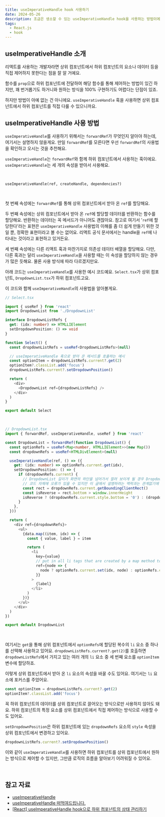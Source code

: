 ```yaml
---
title: useImperativeHandle hook 사용하기
date: 2024-05-26
description: 조금은 생소할 수 있는 useImperativeHandle hook을 사용하는 방법이에요.
tags:
  - React.js
  - hook
---
```


## useImperativeHandle 소개

리액트를 사용하는 개발자라면 상위 컴포넌트에서 하위 컴포넌트의 요소나 데이터 등을 직접 제어하지 못한다는 점을 잘 알 거예요.

함수를 `prop`으로 하위 컴포넌트에 전달하여 해당 함수를 통해 제어하는 방법이 있긴 하지만, 꽤 번거롭기도 하거니와 원하는 방식을 100% 구현하기도 어렵다는 단점이 있죠.

하지만 방법이 아예 없는 건 아니에요. `useImperativeHandle` 훅을 사용하면 상위 컴포넌트에서 하위 컴포넌트를 직접 다룰 수 있으니까요.

## useImperativeHandle 사용 방법

`useImperativeHandle`를 사용하기 위해서는 `forwardRef`가 무엇인지 알아야 하는데, 여기서는 설명하지 않을게요. 만일 `forwardRef`를 모른다면 우선 `forwardRef`의 사용법을 확인하고 오시는 것을 추천해요.

`useImperativeHandle`는 `forwardRef`와 함께 하위 컴포넌트에서 사용하는 훅이에요. `useImperativeHandle`는 세 개의 속성을 받아서 사용해요.

<br />

```
useImperativeHandle(ref, createHandle, dependencies?)
```

<br />

첫 번째 속성에는 `forwardRef`를 통해 상위 컴포넌트에서 받아 온 `ref`를 할당해요.

두 번째 속성에는 상위 컴포넌트에서 받아 온 `ref`에 할당할 데이터를 반환하는 함수를 할당해요. 반환하는 데이터는 꼭 메서드가 아니어도 괜찮아요. 참고로 여기서 '`ref`에 할당한다'라는 표현은 `useImperativeHandle` 사용법의 이해를 좀 더 쉽게 만들기 위한 것일 뿐, 정확한 표현이라고 볼 수는 없어요. 리액트 공식 문서에서는 handle을 `ref`에 나타내는 것이라고 표현하고 있거든요.

세 번째 속성에는 다른 리액트 훅과 마찬가지로 의존성 데이터 배열을 할당해요. 다만, 다른 훅과는 달리 `useImperativeHandle`을 사용할 때는 이 속성을 할당하지 않는 경우가 많은 듯해요. 물론 사용 방식에 따라 다르겠지만요.

아래 코드는 `useImperativeHandle`를 사용한 예시 코드예요. `Select.tsx`가 상위 컴포넌트, `DropdownList.tsx`가 하위 컴포넌트고요.

이 코드와 함께 `useImperativeHandle`의 사용법을 알아볼게요.

```typescript
// Select.tsx

import { useRef } from 'react'
import DropdownList from './DropdownList'

interface DropdownListRefs {
  get: (idx: number) => HTMLLIElement
  setDropdownPosition: () => void
}

function Select() {
  const dropdownListRefs = useRef<DropdownListRefs>(null)

  // useImperativeHandle 훅으로 받아 온 메서드를 호출하는 예시
  const optionItem = dropdownListRefs.current?.get(2)
  optionItem?.classList.add('focus')
  dropdownListRefs.current?.setDropdownPosition()

  return (
    <div>
      <DropdownList ref={dropdownListRefs} />
    </div>
  )
}

export default Select
```

<br />

```typescript
// DropdownList.tsx
import { forwardRef, useImperativeHandle, useRef } from 'react'

const DropdownList = forwardRef(function DropdownList() {
  const optionRefs = useRef<Map<number, HTMLLIElement>>(new Map())
  const dropdownRefs = useRef<HTMLDivElement>(null)

  useImperativeHandle(ref, () => ({
    get: (idx: number) => optionRefs.current.get(idx),
    setDropdownPosition: () => {
      if (dropdownRefs.current) {
        // DropdownList 길이가 화면의 하단을 넘어가서 잘려 보이게 될 경우 DropdownList를 위쪽으로 보이게 하는 로직.
        // 코드 자체에 오류가 있을 수 있지만 이 글에서 설명하려는 맥락과는 관계없기에 자세히 살펴보지 않았어요. 물론 여러분도 살펴볼 필요가 없어요.
        const rect = dropdownRefs.current.getBoundingClientRect()
        const isReverse = rect.bottom > window.innerHeight
        isReverse ? (dropdownRefs.current.style.bottom = '0') : (dropdownRefs.current.style.top = '3.2rem')
      }
    },
  }))

  return (
    <div ref={dropdownRefs}>
      <ul>
        {data.map((item, idx) => {
          const { value, label } = item

          return (
            <li
              key={value}
              // put in all li tags that are created by a map method to ref
              ref={node => {
                node ? optionRefs.current.set(idx, node) : optionRefs.current.delete(idx)
              }}
            >
              {label}
            </li>
          )
        })}
      </ul>
    </div>
  )
})

export default DropdownList
```

<br />

여기서는 `get`을 통해 상위 컴포넌트에서 `optionRefs`에 할당된 복수의 `li` 요소 중 하나를 선택해 사용하고 있어요. `dropdownListRefs.current?.get(2)`를 호출하면 `dropdownListRefs`에서 가지고 있는 여러 개의 `li` 요소 중 세 번째 요소를 `optionItem` 변수에 할당하죠.

이렇게 상위 컴포넌트에서 받아 온 `li` 요소의 속성을 바꿀 수도 있어요. 여기서는 `li` 요소에 포커스를 주었어요.

```typescript
const optionItem = dropdownListRefs.current?.get(2)
optionItem?.classList.add('focus')
```

꼭 하위 컴포넌트의 데이터를 상위 컴포넌트로 끌어오는 방식으로만 사용하지 않아도 돼요. 하위 컴포넌트의 특정 요소를 상위 컴포넌트에서 직접 제어하는 방식으로 사용할 수도 있어요.

`setDropdownPosition`은 하위 컴포넌트에 있는 `dropdownRefs` 요소의 `style` 속성을 상위 컴포넌트에서 변경하고 있어요.

```typescript
dropdownListRefs.current?.setDropdownPosition()
```

이와 같이 `useImperativeHandle`를 사용하면 하위 컴포넌트를 상위 컴포넌트에서 원하는 방식으로 제어할 수 있지만, 그만큼 로직의 흐름을 알아보기 어려워질 수 있어요.

<br />

## 참고 자료

- [useImperativeHandle](https://react.dev/reference/react/useImperativeHandle)
- [useImperativeHandle 떠먹여드립니다.](https://velog.io/@jay/useImperativeHandle-떠먹여드립니다)
- [[React] useImperativeHandle hook으로 하위 컴포넌트의 상태 관리하기](https://velog.io/@young_mason/useImperativeHandle)
